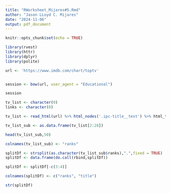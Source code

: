 ```yaml
---
title: "RWorksheet_Mijares#5.Rmd"
author: "Jason LLoyd C. Mijares"
date: "2024-11-06"
output: pdf_document
---
```


```r
knitr::opts_chunk$set(echo = TRUE)
```

```r
library(rvest)
library(httr)
library(dplyr)
library(polite)

url <- 'https://www.imdb.com/chart/toptv'


session <- bow(url, user_agent = "Educational")

session

tv_list <- character(0)
links <- character(0)

```

```r
tv_list <- read_html(url) %>% html_nodes('.ipc-title__text') %>% html_text

tv_list_sub <- as.data.frame(tv_list[2:28])

head(tv_list_sub,50)

colnames(tv_list_sub) <- "ranks"

splitDf <- strsplit(as.character(tv_list_sub$ranks),".",fixed = TRUE)
splitDf <- data.frame(do.call(rbind,splitDf))

splitDf <- splitDf[-c(3:4)]

colnames(splitDf) <- c("ranks", "title")

str(splitDf)
```

